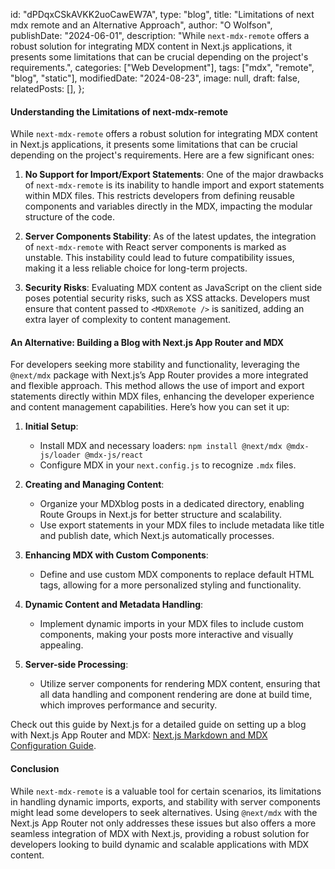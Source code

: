   id: "dPDqxCSkAVKK2uoCawEW7A",
  type: "blog",
  title: "Limitations of next mdx remote and an Alternative Approach",
  author: "O Wolfson",
  publishDate: "2024-06-01",
  description:
    "While `next-mdx-remote` offers a robust solution for integrating MDX content in Next.js applications, it presents some limitations that can be crucial depending on the project's requirements.",
  categories: ["Web Development"],
  tags: ["mdx", "remote", "blog", "static"],
  modifiedDate: "2024-08-23",
  image: null,
  draft: false,
  relatedPosts: [],
};

#### Understanding the Limitations of next-mdx-remote

While `next-mdx-remote` offers a robust solution for integrating MDX content in Next.js applications, it presents some limitations that can be crucial depending on the project's requirements. Here are a few significant ones:

1. **No Support for Import/Export Statements**: One of the major drawbacks of `next-mdx-remote` is its inability to handle import and export statements within MDX files. This restricts developers from defining reusable components and variables directly in the MDX, impacting the modular structure of the code.

2. **Server Components Stability**: As of the latest updates, the integration of `next-mdx-remote` with React server components is marked as unstable. This instability could lead to future compatibility issues, making it a less reliable choice for long-term projects.

3. **Security Risks**: Evaluating MDX content as JavaScript on the client side poses potential security risks, such as XSS attacks. Developers must ensure that content passed to `<MDXRemote />` is sanitized, adding an extra layer of complexity to content management.

#### An Alternative: Building a Blog with Next.js App Router and MDX

For developers seeking more stability and functionality, leveraging the `@next/mdx` package with Next.js’s App Router provides a more integrated and flexible approach. This method allows the use of import and export statements directly within MDX files, enhancing the developer experience and content management capabilities. Here’s how you can set it up:

1. **Initial Setup**:

   - Install MDX and necessary loaders: `npm install @next/mdx @mdx-js/loader @mdx-js/react`
   - Configure MDX in your `next.config.js` to recognize `.mdx` files.

2. **Creating and Managing Content**:

   - Organize your MDXblog posts in a dedicated directory, enabling Route Groups in Next.js for better structure and scalability.
   - Use export statements in your MDX files to include metadata like title and publish date, which Next.js automatically processes.

3. **Enhancing MDX with Custom Components**:

   - Define and use custom MDX components to replace default HTML tags, allowing for a more personalized styling and functionality.

4. **Dynamic Content and Metadata Handling**:

   - Implement dynamic imports in your MDX files to include custom components, making your posts more interactive and visually appealing.

5. **Server-side Processing**:
   - Utilize server components for rendering MDX content, ensuring that all data handling and component rendering are done at build time, which improves performance and security.

Check out this guide by Next.js for a detailed guide on setting up a blog with Next.js App Router and MDX: [Next.js Markdown and MDX Configuration Guide](https://nextjs.org/docs/app/building-your-application/configuring/mdx).

#### Conclusion

While `next-mdx-remote` is a valuable tool for certain scenarios, its limitations in handling dynamic imports, exports, and stability with server components might lead some developers to seek alternatives. Using `@next/mdx` with the Next.js App Router not only addresses these issues but also offers a more seamless integration of MDX with Next.js, providing a robust solution for developers looking to build dynamic and scalable applications with MDX content.

